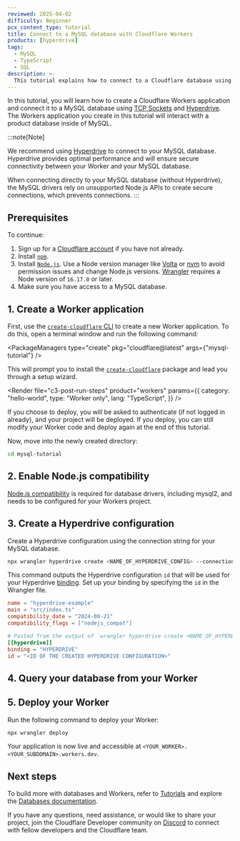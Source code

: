 ```yaml
---
reviewed: 2025-04-02
difficulty: Beginner
pcx_content_type: tutorial
title: Connect to a MySQL database with Cloudflare Workers
products: [hyperdrive]
tags:
  - MySQL
  - TypeScript
  - SQL
description: >-
  This tutorial explains how to connect to a Cloudflare database using TCP Sockets and Hyperdrive. The Workers application you create in this tutorial will interact with a product database inside of MySQL.
---
```



In this tutorial, you will learn how to create a Cloudflare Workers application and connect it to a MySQL database using [TCP Sockets](/workers/runtime-apis/tcp-sockets/) and [Hyperdrive](/hyperdrive/). The Workers application you create in this tutorial will interact with a product database inside of MySQL.

:::note[Note]

We recommend using [Hyperdrive](/hyperdrive/) to connect to your MySQL database. Hyperdrive provides optimal performance and will ensure secure connectivity between your Worker and your MySQL database.

When connecting directly to your MySQL database (without Hyperdrive), the MySQL drivers rely on unsupported Node.js APIs to create secure connections, which prevents connections.
:::

## Prerequisites

To continue:

1. Sign up for a [Cloudflare account](https://dash.cloudflare.com/sign-up/workers-and-pages) if you have not already.
2. Install [`npm`](https://docs.npmjs.com/getting-started).
3. Install [`Node.js`](https://nodejs.org/en/). Use a Node version manager like [Volta](https://volta.sh/) or [nvm](https://github.com/nvm-sh/nvm) to avoid permission issues and change Node.js versions. [Wrangler](/workers/wrangler/install-and-update/) requires a Node version of `16.17.0` or later.
4. Make sure you have access to a MySQL database.

## 1. Create a Worker application

First, use the [`create-cloudflare` CLI](https://github.com/cloudflare/workers-sdk/tree/main/packages/create-cloudflare) to create a new Worker application. To do this, open a terminal window and run the following command:

<PackageManagers
	type="create"
	pkg="cloudflare@latest"
	args={"mysql-tutorial"}
/>

This will prompt you to install the [`create-cloudflare`](https://www.npmjs.com/package/create-cloudflare) package and lead you through a setup wizard.

<Render
	file="c3-post-run-steps"
	product="workers"
	params={{
		category: "hello-world",
		type: "Worker only",
		lang: "TypeScript",
	}}
/>

If you choose to deploy, you will be asked to authenticate (if not logged in already), and your project will be deployed. If you deploy, you can still modify your Worker code and deploy again at the end of this tutorial.

Now, move into the newly created directory:

```sh
cd mysql-tutorial
```

## 2. Enable Node.js compatibility

[Node.js compatibility](/workers/runtime-apis/nodejs/) is required for database drivers, including mysql2, and needs to be configured for your Workers project.

<Render file="nodejs_compat" product="workers" />

## 3. Create a Hyperdrive configuration

Create a Hyperdrive configuration using the connection string for your MySQL database.

```bash
npx wrangler hyperdrive create <NAME_OF_HYPERDRIVE_CONFIG> --connection-string="mysql://user:password@HOSTNAME_OR_IP_ADDRESS:PORT/database_name"
```

This command outputs the Hyperdrive configuration `id` that will be used for your Hyperdrive [binding](/workers/runtime-apis/bindings/). Set up your binding by specifying the `id` in the Wrangler file.

<WranglerConfig>

```toml {7-9}
name = "hyperdrive-example"
main = "src/index.ts"
compatibility_date = "2024-08-21"
compatibility_flags = ["nodejs_compat"]

# Pasted from the output of `wrangler hyperdrive create <NAME_OF_HYPERDRIVE_CONFIG> --connection-string=[...]` above.
[[hyperdrive]]
binding = "HYPERDRIVE"
id = "<ID OF THE CREATED HYPERDRIVE CONFIGURATION>"
```

</WranglerConfig>

## 4. Query your database from your Worker

<Render file="use-mysql2-to-make-query" product="hyperdrive" />

## 5. Deploy your Worker

Run the following command to deploy your Worker:

```sh
npx wrangler deploy
```

Your application is now live and accessible at `<YOUR_WORKER>.<YOUR_SUBDOMAIN>.workers.dev`.

## Next steps

To build more with databases and Workers, refer to [Tutorials](/workers/tutorials) and explore the [Databases documentation](/workers/databases).

If you have any questions, need assistance, or would like to share your project, join the Cloudflare Developer community on [Discord](https://discord.cloudflare.com) to connect with fellow developers and the Cloudflare team.
